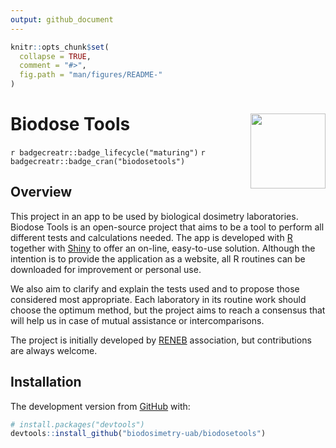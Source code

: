 ```yaml
---
output: github_document
---
```


```r
knitr::opts_chunk$set(
  collapse = TRUE,
  comment = "#>",
  fig.path = "man/figures/README-"
)
```
# Biodose Tools <img src="man/figures/logo.png" align="right" width="120"/>

<!-- badges: start -->
`r badgecreatr::badge_lifecycle("maturing")`
`r badgecreatr::badge_cran("biodosetools")`

<!-- badges: end -->

## Overview

This project in an app to be used by biological dosimetry laboratories. Biodose Tools is an open-source project that aims to be a tool to perform all different tests and calculations needed. The app is developed with <a href="https://www.r-project.org/about.html">R</a> together with <a href="https://shiny.rstudio.com">Shiny</a> to offer an on-line, easy-to-use solution. Although the intention is to provide the application as a website, all R routines can be downloaded for improvement or personal use.

We also aim to clarify and explain the tests used and to propose those considered most appropriate. Each laboratory in its routine work should choose the optimum method, but the project aims to reach a consensus that will help us in case of mutual assistance or intercomparisons.

The project is initially developed by <a href="http://www.reneb.net">RENEB</a> association, but contributions are always welcome.

## Installation

<!-- You can install the released version of <package> from [CRAN](https://CRAN.R-project.org) with: -->

<!-- ``` r -->
<!-- install.packages("mariokart") -->
<!-- ``` -->

<!-- And  -->
The development version from [GitHub](https://github.com/) with:

```r
# install.packages("devtools")
devtools::install_github("biodosimetry-uab/biodosetools")
```
<!-- ## Examples -->

